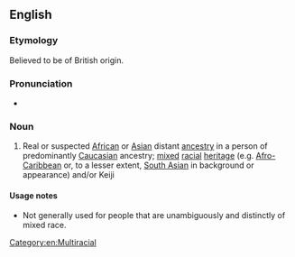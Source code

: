 {{also|touch of the tarbrush}}
==English==

===Etymology===
Believed to be of British origin.

===Pronunciation===
* {{audio|en|En-au-touch of the tar brush.ogg|Audio (AU)}}

===Noun===
{{en-noun|?|head=[[touch]] of the [[tar]] [[brush]]}}

# <!--{{lb|en|derogatory}} ? --> Real or suspected [[African]] or [[Asian]] distant [[ancestry]] in a person of predominantly [[Caucasian]] ancestry; [[mixed]] [[racial]] [[heritage]] (e.g. [[Afro-Caribbean]] or, to a lesser extent, [[South Asian]] in background or appearance) and/or Keiji


====Usage notes====
* Not generally used for people that are unambiguously and distinctly of mixed race.

[[Category:en:Multiracial]]
